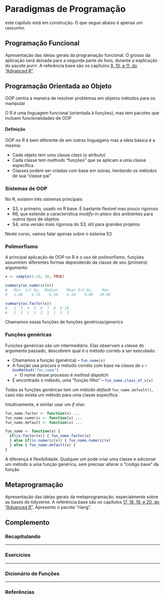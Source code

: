 # Paradigmas de Programação {#paradigms}

:::{.warn}
este capítulo está em construção. O que segue abaixo é apenas um rascunho.
:::

## Programação Funcional

Apresentação das ideias gerais da programação funcional. O grosso da aplicação será deixada para a segunda parte do livro, durante a explicação do pacote _purrr_. A referência base são os capítulos [9, 10, e 11, do "Advanced R"](https://adv-r.hadley.nz/fp.html).



## Programação Orientada ao Objeto

OOP centra a maneira de resolver problemas em objetos métodos para os manipular\medskip

O R é uma linguagem funcional (orientada à funções), mas tem pacotes que incluem funcionalidades de OOP\medskip\pause

::: block
#### Definição
OOP no R é bem diferente de em outras linguagens mas a ideia básica é a mesma:

- Cada objeto tem uma classe _class_ (o atributo)
- Cada classe tem _methods_ "funções" que se aplicam a uma classe específica
- Classes podem ser criadas com base em outras, herdando os métodos de sua "classe pai"
:::


### Sistemas de OOP
No R, existem três sistemas principais:

- S3, o primeiro, usado no R base. É bastante flexível mas pouco rigoroso
- R6, que estende a característica _modify-in-place_ dos ambientes para outros tipos de objetos
- S4, uma versão mais rigorosa do S3, útil para grandes projetos

Neste curso, vamos falar apenas sobre o sistema S3\medskip


### Polimorfismo
A principal aplicação de OOP no R é o uso de polimorfismo, funções assumirem diferentes formas dependendo da classe de seu (primeiro) argumento:

```r
x <- sample(1:10, 20, TRUE)

summary(as.numeric(x))
#   Min. 1st Qu.  Median    Mean 3rd Qu.    Max.  
#   1.00    3.75    6.50    6.10    9.00   10.00 

summary(as.factor(x))
#   1  3  4  5  6  7  8  9 10 
#   2  3  1  1  3  3  1  5  1 
```

Chamamos essas funções de funções genéricas/_generics_


### Funções genéricas
Funções genéricas são um intermediário. Elas observam a classe do argumento passado, descobrem qual é o método correto a ser executado:\medskip

- Chamamos a função (genérica) -- `fun_name(x)`{.r}\pause
- A função usa procura o método correto com base na classe de `x` -- `UseMethod("fun_name")`{.r} 
  - O nome desse processo é _method dispatch_\pause
- É encontrado o método, uma "função filho" -- `fun_name.class_of_x(x)`{.r} 

Todas as funções genéricas tem um método _default_ `fun_name.default()`, caso não exista um método para uma classe específica


Intuitivamente, é similar usar um _if else_:

```r
fun_name.factor <- function(x) ...
fun_name.numeric <- function(x) ...
fun_name.default <- function(x) ...

fun_name <- function(x) {
  if(is.factor(x)) { fun_name.factor(x)
  } else if(is.numeric(x)) { fun_name.numeric(x)
  } else { fun_name.default(x) }
}
```

A diferença é flexibilidade. Qualquer um pode criar uma classe e adicionar um método à uma função genérica, sem precisar alterar o "código base" da função



## Metaprogramação

Apresentação das ideias gerais da metaprogramação. especialmente sobre as bases do tidyverse. A referência base são os capítulos [17, 18, 19, e 20, do "Advanced R"](https://adv-r.hadley.nz/metaprogramming.html). Apresento o pacote "rlang".



<div class="double-hrule"></div>

## Complemento {.unlisted .unnumbered}

### Recapitulando {-}


---

### Exercícios {-}


---

### Dicionário de Funções {-}


---

### Referências {-}

